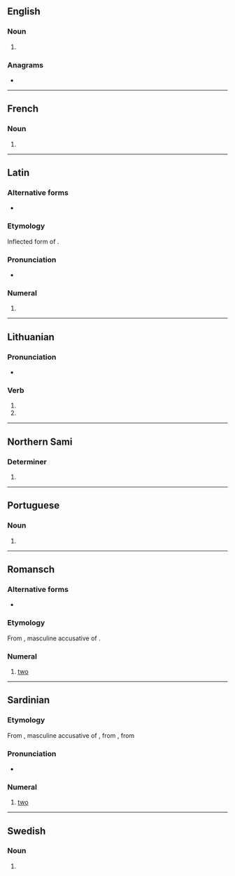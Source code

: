 {{also|Duos|dúos|duo's}}
==English==

===Noun===
{{head|en|noun form}}

# {{plural of|en|duo}}

===Anagrams===
* {{anagrams|en|a=dosu|Sudo|ouds}}

----

==French==

===Noun===
{{head|fr|noun form|g=m}}

# {{plural of|fr|duo}}

----

==Latin==

===Alternative forms===
* {{l|la|duo}}

===Etymology===
Inflected form of {{m|la|duo||two}}.

===Pronunciation===
* {{la-IPA|duōs}}

===Numeral===
{{la-num-form|duōs}}

# {{inflection of|la|duo||acc|m}}

----

==Lithuanian==

===Pronunciation===
* {{IPA|lt|[ˈduɔs]}}

===Verb===
{{head|lt|verb form|head=dúos}}

# {{verb form of|lt|duoti||3s|fut}}
# {{verb form of|lt|duoti||3p|fut}}

----

==Northern Sami==

===Determiner===
{{head|se|determiner form}}

# {{inflection of|se|duot||loc|s}}

----

==Portuguese==

===Noun===
{{head|pt|noun form|g=m}}

# {{plural of|pt|duo}}

----

==Romansch==

===Alternative forms===
* {{qualifier|Rumantsch Grischun|Sursilvan|Sutsilvan|Surmiran}} {{l|rm|dus}}

===Etymology===
From {{inh|rm|la|duōs}}, masculine accusative of {{m|la|duo}}.

===Numeral===
{{head|rm|number}}

# {{cln|rm|cardinal numbers}} {{lb|rm|Puter|Vallader}} [[two]]

----

==Sardinian==
{{cardinalbox|sc|1|2|3|unu|tres|ord=segundu}}

===Etymology===
From {{inh|sc|la|duōs}}, masculine accusative of {{m|la|duo}}, from {{inh|sc|itc-pro|*duō}}, from {{inh|sc|ine-pro|*dwóh₁}}

===Pronunciation===
* {{IPA|sc|/ˈdu.ɔs/|[ˈduɔzɔ̯]}}

===Numeral===
{{head|sc|numeral|g=m|feminine|duas}}

# [[two]]

{{cln|sc|cardinal numbers}}

----

==Swedish==

===Noun===
{{head|sv|noun form}}

# {{sv-noun-form-indef-gen|duo}}